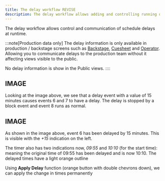```yaml
---
title: The delay workflow REVISE
description: The delay workflow allows adding and controlling running delays in realtime
---
```


The delay workflow allows control and communication of schedule delays at runtime. 

:::note[Production data only]
The delay information is only available in production / backstage screens such as [Backstage](views/backstage), [Cuesheet](views/cuesheet) and [Operator](views/operator). \
Allowing you to communicate delays to the production team without it affecting views visible to the public.

No delay information is show in the Public views.
::::

## IMAGE

Looking at the image above, we see that a delay event with a value of 15 minutes causes events 6 and 7 to have a delay. The delay is stopped by a block event and event 8 runs as normal.

## IMAGE

As shown in the image above, event 6 has been delayed by 15 minutes. This is visible with the _+15_ indication on the left.

The timer also has two indications now, _09:55_ and _10:10_ (for the start time): meaning the original time of 09:55 has been delayed and is now 10:10. The delayed times have a light orange outline

Using **Apply Delay** function (orange button with double chevrons down), we can apply the change in times permanently
